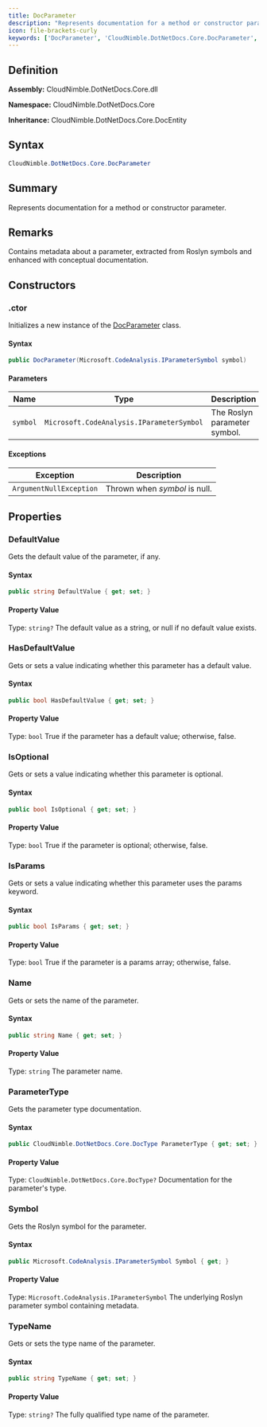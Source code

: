 ```yaml
---
title: DocParameter
description: "Represents documentation for a method or constructor parameter."
icon: file-brackets-curly
keywords: ['DocParameter', 'CloudNimble.DotNetDocs.Core.DocParameter', 'CloudNimble.DotNetDocs.Core', 'class', 'CloudNimble.DotNetDocs.Core.DocEntity']
---
```


## Definition

**Assembly:** CloudNimble.DotNetDocs.Core.dll

**Namespace:** CloudNimble.DotNetDocs.Core

**Inheritance:** CloudNimble.DotNetDocs.Core.DocEntity

## Syntax

```csharp
CloudNimble.DotNetDocs.Core.DocParameter
```

## Summary

Represents documentation for a method or constructor parameter.

## Remarks

Contains metadata about a parameter, extracted from Roslyn symbols and enhanced
            with conceptual documentation.

## Constructors

### .ctor

Initializes a new instance of the [DocParameter](/api-reference/CloudNimble/DotNetDocs/Core/DocParameter) class.

#### Syntax

```csharp
public DocParameter(Microsoft.CodeAnalysis.IParameterSymbol symbol)
```

#### Parameters

| Name | Type | Description |
|------|------|-------------|
| `symbol` | `Microsoft.CodeAnalysis.IParameterSymbol` | The Roslyn parameter symbol. |

#### Exceptions

| Exception | Description |
|-----------|-------------|
| `ArgumentNullException` | Thrown when *symbol* is null. |

## Properties

### DefaultValue

Gets the default value of the parameter, if any.

#### Syntax

```csharp
public string DefaultValue { get; set; }
```

#### Property Value

Type: `string?`
The default value as a string, or null if no default value exists.

### HasDefaultValue

Gets or sets a value indicating whether this parameter has a default value.

#### Syntax

```csharp
public bool HasDefaultValue { get; set; }
```

#### Property Value

Type: `bool`
True if the parameter has a default value; otherwise, false.

### IsOptional

Gets or sets a value indicating whether this parameter is optional.

#### Syntax

```csharp
public bool IsOptional { get; set; }
```

#### Property Value

Type: `bool`
True if the parameter is optional; otherwise, false.

### IsParams

Gets or sets a value indicating whether this parameter uses the params keyword.

#### Syntax

```csharp
public bool IsParams { get; set; }
```

#### Property Value

Type: `bool`
True if the parameter is a params array; otherwise, false.

### Name

Gets or sets the name of the parameter.

#### Syntax

```csharp
public string Name { get; set; }
```

#### Property Value

Type: `string`
The parameter name.

### ParameterType

Gets the parameter type documentation.

#### Syntax

```csharp
public CloudNimble.DotNetDocs.Core.DocType ParameterType { get; set; }
```

#### Property Value

Type: `CloudNimble.DotNetDocs.Core.DocType?`
Documentation for the parameter's type.

### Symbol

Gets the Roslyn symbol for the parameter.

#### Syntax

```csharp
public Microsoft.CodeAnalysis.IParameterSymbol Symbol { get; }
```

#### Property Value

Type: `Microsoft.CodeAnalysis.IParameterSymbol`
The underlying Roslyn parameter symbol containing metadata.

### TypeName

Gets or sets the type name of the parameter.

#### Syntax

```csharp
public string TypeName { get; set; }
```

#### Property Value

Type: `string?`
The fully qualified type name of the parameter.

